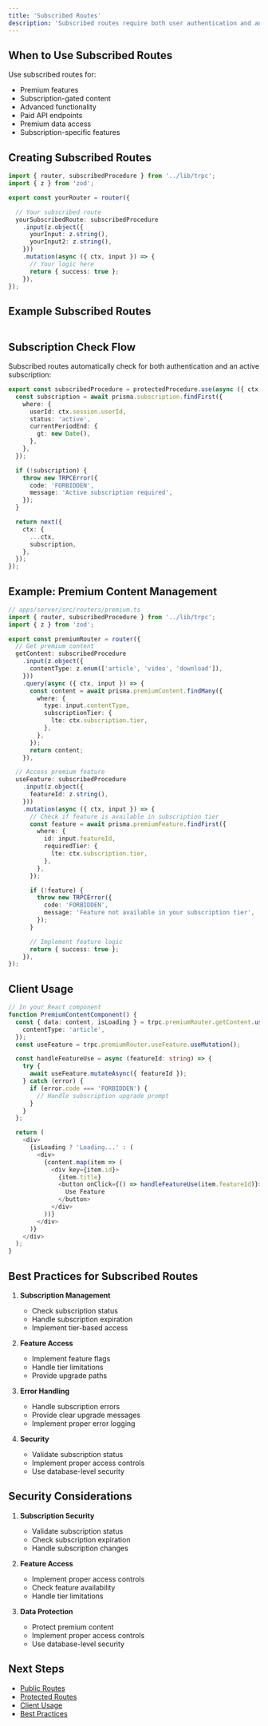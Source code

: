 ```yaml
---
title: 'Subscribed Routes'
description: 'Subscribed routes require both user authentication and an active subscription. These routes are perfect for premium features and subscription-gated content.'
---
```


## When to Use Subscribed Routes

Use subscribed routes for:
- Premium features
- Subscription-gated content
- Advanced functionality
- Paid API endpoints
- Premium data access
- Subscription-specific features

## Creating Subscribed Routes

```typescript
import { router, subscribedProcedure } from '../lib/trpc';
import { z } from 'zod';

export const yourRouter = router({

  // Your subscribed route
  yourSubscribedRoute: subscribedProcedure
    .input(z.object({
      yourInput: z.string(),
      yourInput2: z.string(),
    }))
    .mutation(async ({ ctx, input }) => {
      // Your logic here
      return { success: true };
    }),
});
```


## Example Subscribed Routes
```
```

## Subscription Check Flow

Subscribed routes automatically check for both authentication and an active subscription:

```typescript
export const subscribedProcedure = protectedProcedure.use(async ({ ctx, next }) => {
  const subscription = await prisma.subscription.findFirst({
    where: {
      userId: ctx.session.userId,
      status: 'active',
      currentPeriodEnd: {
        gt: new Date(),
      },
    },
  });

  if (!subscription) {
    throw new TRPCError({
      code: 'FORBIDDEN',
      message: 'Active subscription required',
    });
  }

  return next({
    ctx: {
      ...ctx,
      subscription,
    },
  });
});
```

## Example: Premium Content Management

```typescript
// apps/server/src/routers/premium.ts
import { router, subscribedProcedure } from '../lib/trpc';
import { z } from 'zod';

export const premiumRouter = router({
  // Get premium content
  getContent: subscribedProcedure
    .input(z.object({
      contentType: z.enum(['article', 'video', 'download']),
    }))
    .query(async ({ ctx, input }) => {
      const content = await prisma.premiumContent.findMany({
        where: {
          type: input.contentType,
          subscriptionTier: {
            lte: ctx.subscription.tier,
          },
        },
      });
      return content;
    }),

  // Access premium feature
  useFeature: subscribedProcedure
    .input(z.object({
      featureId: z.string(),
    }))
    .mutation(async ({ ctx, input }) => {
      // Check if feature is available in subscription tier
      const feature = await prisma.premiumFeature.findFirst({
        where: {
          id: input.featureId,
          requiredTier: {
            lte: ctx.subscription.tier,
          },
        },
      });

      if (!feature) {
        throw new TRPCError({
          code: 'FORBIDDEN',
          message: 'Feature not available in your subscription tier',
        });
      }

      // Implement feature logic
      return { success: true };
    }),
});
```

## Client Usage

```typescript
// In your React component
function PremiumContentComponent() {
  const { data: content, isLoading } = trpc.premiumRouter.getContent.useQuery({
    contentType: 'article',
  });
  const useFeature = trpc.premiumRouter.useFeature.useMutation();

  const handleFeatureUse = async (featureId: string) => {
    try {
      await useFeature.mutateAsync({ featureId });
    } catch (error) {
      if (error.code === 'FORBIDDEN') {
        // Handle subscription upgrade prompt
      }
    }
  };

  return (
    <div>
      {isLoading ? 'Loading...' : (
        <div>
          {content.map(item => (
            <div key={item.id}>
              {item.title}
              <button onClick={() => handleFeatureUse(item.featureId)}>
                Use Feature
              </button>
            </div>
          ))}
        </div>
      )}
    </div>
  );
}
```

## Best Practices for Subscribed Routes

1. **Subscription Management**
   - Check subscription status
   - Handle subscription expiration
   - Implement tier-based access

2. **Feature Access**
   - Implement feature flags
   - Handle tier limitations
   - Provide upgrade paths

3. **Error Handling**
   - Handle subscription errors
   - Provide clear upgrade messages
   - Implement proper error logging

4. **Security**
   - Validate subscription status
   - Implement proper access controls
   - Use database-level security

## Security Considerations

1. **Subscription Security**
   - Validate subscription status
   - Check subscription expiration
   - Handle subscription changes

2. **Feature Access**
   - Implement proper access controls
   - Check feature availability
   - Handle tier limitations

3. **Data Protection**
   - Protect premium content
   - Implement proper access controls
   - Use database-level security

## Next Steps

- [Public Routes](/api/public)
- [Protected Routes](/api/protected)
- [Client Usage](/api/client)
- [Best Practices](/api/best-practices) 